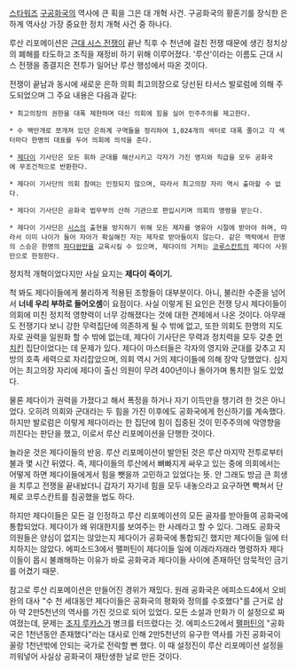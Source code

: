 [[스타워즈]] [[구공화국]]의 역사에 큰 획을 그은 대 개혁 사건.
구공화국의 황혼기를 장식한 은하계 역사상 가장 중요한 정치 개혁 사건 중 하나다.

루산 리포메이션은 [[근대 시스 전쟁]]이 끝난 직후 수 천년에 걸친 전쟁 때문에 생긴 정치상의 폐해를 타도하고 조직을 재정비 하기 위해 이루어졌다. '루산'이라는 이름도 근대 시스 전쟁을 종결지은 전투가 일어난 루산 행성에서 따온 것이다.

전쟁이 끝남과 동시에 새로운 은하 의회 최고의장으로 당선된 타서스 발로럼에 의해 주도되었으며 그 주요 내용은 다음과 같다:

 * 최고의장의 권한을 대폭 제한하며 대신 의회에 힘을 실어 민주주의를 제고한다.

 * 수 백만개로 쪼개져 있던 은하계 구역들을 정리하여 1,024개의 섹터로 대폭 줄이고 각 섹터마다 한명의 대표를 두어 의회에 의석을 준다.

 * [[제다이]] 기사단은 모든 휘하 군대를 해산시키고 각자가 가진 영지와 직급을 모두 공화국에 무조건적으로 반환한다.

 * 제다이 기사단의 의회 참여는 인정되지 않으며, 따라서 최고의장 자리 역시 출마할 수 없다.

 * 제다이 기사단은 공화국 법무부의 산하 기관으로 편입시키며 의회의 명령을 받는다.

 * 제다이 기사단은 [[시스]]의 출현을 방지하기 위해 모든 제자를 영유아 시절에 받아야 하며, 따라서 이미 나이가 들어 자아가 확실해진 자는 제자로 받아들이지 않는다. 같은 맥락에서 한명의 스승은 한명의 [[파다완]]만을 교육시킬 수 있으며, 제다이의 거처는 [[코루스칸트]]의 제다이 사원만으로 한정한다.


정치적 개혁이었다지만 사실 요지는 '''제다이 죽이기.'''


척 봐도 제다이들에게 불리하게 적용된 조항들이 대부분이다. 아니, 불리한 수준을 넘어서 '''너네 우리 부하로 들어오셈'''이 요점이다. 사실 이렇게 된 요인은 전쟁 당시 제다이들이 의회에 미친 정치적 영향력이 너무 강해졌다는 것에 대한 견제에서 나온 것이다. 아무래도 전쟁기다 보니 강한 무력집단에 의존하게 될 수 밖에 없고, 또한 의회도 한명의 지도자로 권력을 일원화 할 수 밖에 없는데, 제다이 기사단은 무력과 정치력을 모두 갖춘 [[먼치킨]] 집단이었다는 데 문제가 있다. 제다이 마스터들은 각자의 영지와 군대를 갖추고 지방의 호족 세력으로 자리잡았으며, 의회 역시 거의 제다이들에 의해 장악 당했었다. 심지어는 최고의장 자리에 제다이 출신 의원이 무려 400년이나 돌아가며 통치한 일도 있었다.

물론 제다이가 권력을 가졌다고 해서 폭정을 하거나 자기 이득만을 챙기려 한 것은 아니었다. 오히려 의회와 군대라는 두 힘을 가진 이후에도 공화국에게 헌신하기를 계속했다. 하지만 발로럼은 이렇게 제다이라는 한 집단에 힘이 집중된 것이 민주주의에 악영향을 끼친다는 판단을 했고, 이로서 루산 리포메이션을 단행한 것이다.

놀라운 것은 제다이들의 반응. 루산 리포메이션이 발안된 것은 루산 마지막 전투로부터 불과 몇 시간 뒤였다. 즉, 제다이들의 루산에서 뼈빠지게 싸우고 있는 중에 의회에서는 어떻게 하면 제다이들에게서 힘을 뺏을까 고민하고 있었다는 뜻. 안 그래도 방금 큰 희생을 치루고 전쟁을 끝내놨더니 갑자기 자기네 힘을 모두 내놓으라고 요구하면 빡쳐서 단체로 코루스칸트를 침공했을 법도 하다.

하지만 제다이들은 모든 걸 인정하고 루산 리포메이션의 모든 골자를 받아들여 공화국에 통합되었다. 제다이가 왜 위대한지를 보여주는 한 사례라고 할 수 있다. 그래도 공화국 의원들은 양심이 없지는 않았는지 제다이가 공화국에 통합되긴 했지만 제다이들 일에 터치하지는 않았다. 에피소드3에서 팰퍼틴이 제다이들 일에 이래라저래라 명령하자 제다이들이 몹시 불쾌해하는 이유가 바로 공화국과 제다이들 사이에 존재하던 암묵적인 금기를 어겼기 때문.

참고로 루산 리포메이션은 만들어진 경위가 재밌다. 원래 공화국은 에피소드4에서 오비완의 대사 "수 천 세대동안 제다이들은 공화국의 평화와 정의를 수호했다"를 근거로 삼아 약 2만5천년의 역사를 가진 것으로 되어 있었다. 모든 소설과 만화가 이 설정으로 짜여졌는데, 문제는 [[조지 루카스]]가 병크를 터뜨렸다는 것. 에피소드2에서 [[팰퍼틴]]의 "공화국은 1천년동안 존재했다"라는 대사로 인해 2만5천년의 유구한 역사를 가진 공화국이 꼴랑 1천년밖에 안되는 국가로 전락할 뻔 했다. 이 때 설정진이 루산 리포메이션 설정을 끼워넣어 사실상 공화국이 재탄생한 날로 만든 것이다.
